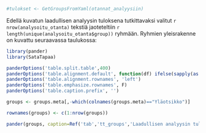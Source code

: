 

```r

#tulokset <- GetGroupsFromYaml(otannat_analyysiin)

```

Edellä kuvatun laadullisen analyysin tuloksena tutkittavaksi valitut
`r nrow(analysoitu_otanta)` tekstiä jaoteteltiin  `r length(unique(analysoitu_otanta$group))`
ryhmään. Ryhmien yleisrakenne on kuvattu seuraavassa taulukossa:


```r

library(pander)
library(SataTapaa)

panderOptions('table.split.table',400)
panderOptions('table.alignment.default', function(df) ifelse(sapply(as.data.frame(df), is.numeric), 'right', 'left'))
panderOptions('table.alignment.rownames', 'left')
panderOptions('table.emphasize.rownames', F)
panderOptions('table.caption.prefix', '')

groups <- groups.meta[,-which(colnames(groups.meta)=="Yläotsikko")]

rownames(groups) <- c(1:nrow(groups))

pander(groups, caption=Ref('tab','tt_groups','Laadullisen analyysin tuloksena saadut ryhmät'))

```

